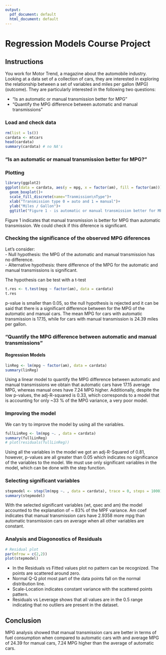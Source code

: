 ```yaml
---
output:
  pdf_document: default
  html_document: default
---
```

# Regression Models Course Project
## Instructions
You work for Motor Trend, a magazine about the automobile industry. Looking at a data set of a collection of cars, they are interested in exploring the relationship between a set of variables and miles per gallon (MPG) (outcome). They are particularly interested in the following two questions:

 - "Is an automatic or manual transmission better for MPG"  
 - "Quantify the MPG difference between automatic and manual transmissions"
 
### Load and check data
```r
rm(list = ls())
cardata <- mtcars
head(cardata)
summary(cardata) # no NA's
```

### "Is an automatic or manual transmission better for MPG?"  
### Plotting 
```r
library(ggplot2)
ggplot(data = cardata, aes(y = mpg, x = factor(am), fill = factor(am)))+
  geom_boxplot()+
  scale_fill_discrete(name="Tranmission\nType")+
  xlab("Transmission type 0 = auto and 1 = manual")+
  ylab("Miles / Gallon")+
  ggtitle("Figure 1 - is automatic or manual transmission better for MPG?")

```

Figure 1 indicates that manual transmission is better for MPG than automatic transmission.
We could check if this diference is significant.

### Checking the significance of the observed MPG diferences

Let's consider:  
  - Null hypothesis: the MPG of the automatic and manual transmission
  has no difference.   
 - Alternative hypothesis: there difference of the MPG for the automatic and manual transmissions
 is significant.  

The hypothesis can be test with a t-test

```r
t.res <- t.test(mpg ~ factor(am), data = cardata)
t.res
```

p-value is smaller than 0.05, so the null hypothesis is rejected and it can be said
that there is a significant difference between for the MPG of the automatic and manual cars. 
The mean MPG for cars with automatic transmission is 17.15, while for cars with manual
transmission is 24.39 miles per gallon.

### "Quantify the MPG difference between automatic and manual transmissions"
#### Regression Models

```r
linReg <- lm(mpg ~ factor(am), data = cardata)
summary(linReg)
```
Using a linear model to quantify the MPG difference between automatic and manual transmissions
we obtain that automatic cars have 17.15 average MPG, whereas manual ones have 7.24 MPG higher.
Additionally, despite the low p-values, the adj-R-squared is 0.33, which corresponds to a model
that is accounting for only ~33 % of the MPG variance, a very poor model. 

### Improving the model

We can try to improve the model by using all the variables.
```r
fullLinReg <- lm(mpg ~. , data = cardata)
summary(fullLinReg)
# plot(residuals(fullLinReg))
```
Using all the variables in the model we got an adj-R-Squared of 0.81, however,
p-values are all greater than 0.05 which indicates no significance of the variables to
the model. We must use only significant variables in the model, which can be done
with the step function. 

### Selecting significant variables
```r
stepmodel <- step(lm(mpg ~. , data = cardata), trace = 0, steps = 1000)
summary(stepmodel)
```

With the selected significant variables (wt, qsec and am) the model accounted to the 
explanation of ~ 83% of the MPF variance. 
Am coef indicates that manual transmission cars have 2.9358 more mpg than automatic transmission
cars on average when all other variables are constant.

### Analysis and Diagonostics of Residuals

```r
# Residual plot
par(mfrow = c(2,2))
plot(stepmodel)
```

 - In the Residuals vs Fitted values plot no pattern can be recognized. The points are
 scattered around zero.   
 - Normal Q-Q plot most part of the data points fall on the normal distribution line.   
 - Scale-Location indicates constant variance with the scattered points pattern.  
 - Residuals vs Leverage shows that all values are in the 0.5 range indicating that
 no outliers are present in the dataset.
 
## Conclusion

MPG analysis showed that manual transmission cars are better in terms of fuel consumption
when compared to automatic cars with and average MPG of 24.39 for manual cars, 7.24 MPG
higher than the average of automatic cars. 

